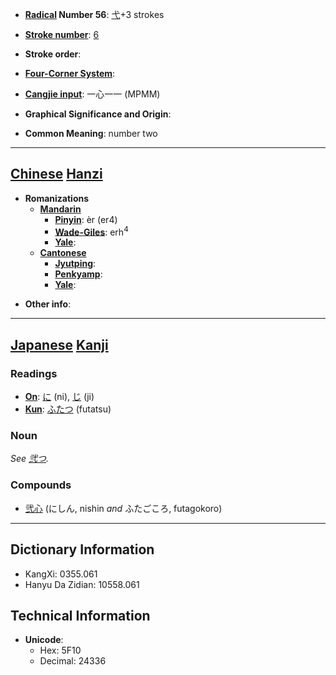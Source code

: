 * '''[[Wiktionary:Chinese radical index| Radical]] Number 56''': [[Wiktionary:Chinese radical index 弋|弋]]+3 strokes

* '''[[Wiktionary:Chinese total strokes index|Stroke number]]''': [[Wiktionary:Chinese total strokes index 6|6]]

* '''Stroke order''': 

* '''[[Wiktionary:Chinese four corner index|Four-Corner System]]''': 

* '''[[Wiktionary:Chinese Cangjie index|Cangjie input]]''': 一心一一 (MPMM)

* '''Graphical Significance and Origin''': 

* '''Common Meaning''': number two

----

== [[Chinese]] [[Hanzi]] ==

* '''Romanizations'''
** '''[[Mandarin]]'''
*** '''[[Pinyin]]''': èr (er4)
*** '''[[Wade-Giles]]''': erh<sup>4</sup>
*** '''[[Yale]]''': 
** '''[[Cantonese]]'''
*** '''[[Jyutping]]''':
*** '''[[Penkyamp]]''': 
*** '''[[Yale]]''': 

* '''Other info''': 

----

== [[Japanese]] [[Kanji]] ==

===Readings===
* '''[[On]]''': [[に]] (ni), [[じ]] (ji)
* '''[[Kun]]''': [[ふたつ]] (futatsu)
===Noun===
''See [[弐つ]].''
===Compounds===
*[[弐心]] (にしん, nishin ''and'' ふたごころ, futagokoro)
----

== Dictionary Information ==

* KangXi: 0355.061
* Hanyu Da Zidian: 10558.061

== Technical Information ==

* '''Unicode''':
** Hex: 5F10
** Decimal: 24336